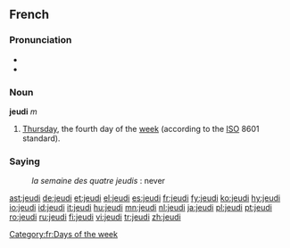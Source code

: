 ==French==

===Pronunciation===
*{{IPA|/ʒø.di/}}
*{{SAMPA|/Z2.di/}}

===Noun===
'''jeudi''' ''m''

# [[Thursday]], the fourth day of the [[week]] (according to the [[ISO]] 8601 standard).

===Saying===
{{rfc-header|Saying}}
:''la semaine des quatre jeudis'' : never

[[Category:fr:Days of the week]]

[[ast:jeudi]]
[[de:jeudi]]
[[et:jeudi]]
[[el:jeudi]]
[[es:jeudi]]
[[fr:jeudi]]
[[fy:jeudi]]
[[ko:jeudi]]
[[hy:jeudi]]
[[io:jeudi]]
[[id:jeudi]]
[[it:jeudi]]
[[hu:jeudi]]
[[mn:jeudi]]
[[nl:jeudi]]
[[ja:jeudi]]
[[pl:jeudi]]
[[pt:jeudi]]
[[ro:jeudi]]
[[ru:jeudi]]
[[fi:jeudi]]
[[vi:jeudi]]
[[tr:jeudi]]
[[zh:jeudi]]
